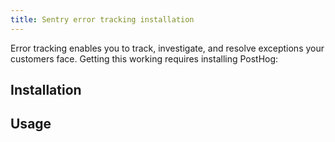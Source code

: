 ```yaml
---
title: Sentry error tracking installation
---
```



Error tracking enables you to track, investigate, and resolve exceptions your customers face. Getting this working requires installing PostHog:

## Installation

<SentryInstall />

## Usage

<SentryUsage />
